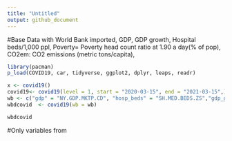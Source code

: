```yaml
---
title: "Untitled"
output: github_document
---
```


#Base Data with World Bank imported, GDP, GDP growth, Hospital beds/1,000 ppl, Poverty= Poverty head count ratio at 1.90 a day(% of pop), CO2em: CO2 emissions (metric tons/capita), 
```r
library(pacman)
p_load(COVID19, car, tidyverse, ggplot2, dplyr, leaps, readr)

x <- covid19()
covid19<- covid19(level = 1, start = "2020-03-15", end = "2021-03-15",)
wb <- c("gdp" = "NY.GDP.MKTP.CD", "hosp_beds" = "SH.MED.BEDS.ZS","gdp_grow" = "NY.GDP.MKTP.KD.ZG","poverty" = "SI.POV.DDAY", "co2em" = "EN.ATM.CO2E.PC")
wbdcovid  <- covid19(wb = wb)

wbdcovid
```
#Only variables from 

```r

```

